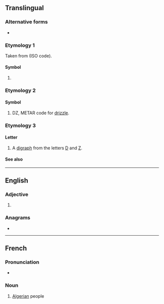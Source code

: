{{also|dz|Dz|.dz|dź|dž|Dž|DŽ}}
{{character info|Ǳ}}
==Translingual==

===Alternative forms===
* {{alt|mul|Ǳ}}

===Etymology 1===
Taken from {{der|mul|ber|-}} {{m|tzm|ⴷⵣⴰⵢⵔ}} (ISO code).

====Symbol====
{{mul-symbol}}

# {{ISO 3166|1|2|Algeria}}
#: {{syn|mul|DZA|qq1={{w|ISO 3166-1 alpha-3|alpha-3}}}}

===Etymology 2===

====Symbol====
{{mul-symbol}}

# DZ, METAR code for [[drizzle]].

===Etymology 3===

====Letter====
{{mul-letter|upper=DZ|mixed=Dz|lower=dz|script=Latn}}

# A [[digraph]] from the letters [[D]] and [[Z]].

====See also====
{{Latn-script}}

----

==English==

===Adjective===
{{en-adj|-}}

# {{abbreviation of|en|dizygotic}}

===Anagrams===
* {{anagrams|en|a=dz|ZD}}

----

==French==

===Pronunciation===
* {{fr-IPA|dé-zède}}

===Noun===
{{head|fr|noun}}

# {{lb|fr|slang}} [[Algerian]] people